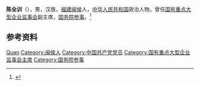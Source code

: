 '''陈全训'''（{{bd|？|}}），男，汉族，[[福建|福建]][[闽侯|闽侯]]人，[[中华人民共和国|中华人民共和国]]政治人物，曾任[[国有重点大型企业监事会|国有重点大型企业监事会]]副主席，[[国务院参事|国务院参事]]。<ref>{{Cite web|title=陈全训|url=http://www.chinania.org.cn/html/leaders/chenquanxun/|accessdate=2021-02-11|work=中国有色金属工业协会}}</ref>

== 参考资料 ==
{{reflist}}

{{国务院参事}}

{{Authority control}}
{{DEFAULTSORT:Chen陈}}
[[Category:陈姓|Quan]]
[[Category:闽侯人|Category:闽侯人]]
[[Category:中国共产党党员|Category:中国共产党党员]]
[[Category:国有重点大型企业监事会主席|Category:国有重点大型企业监事会主席]]
[[Category:国务院参事|Category:国务院参事]]

{{中国人物小作品}}